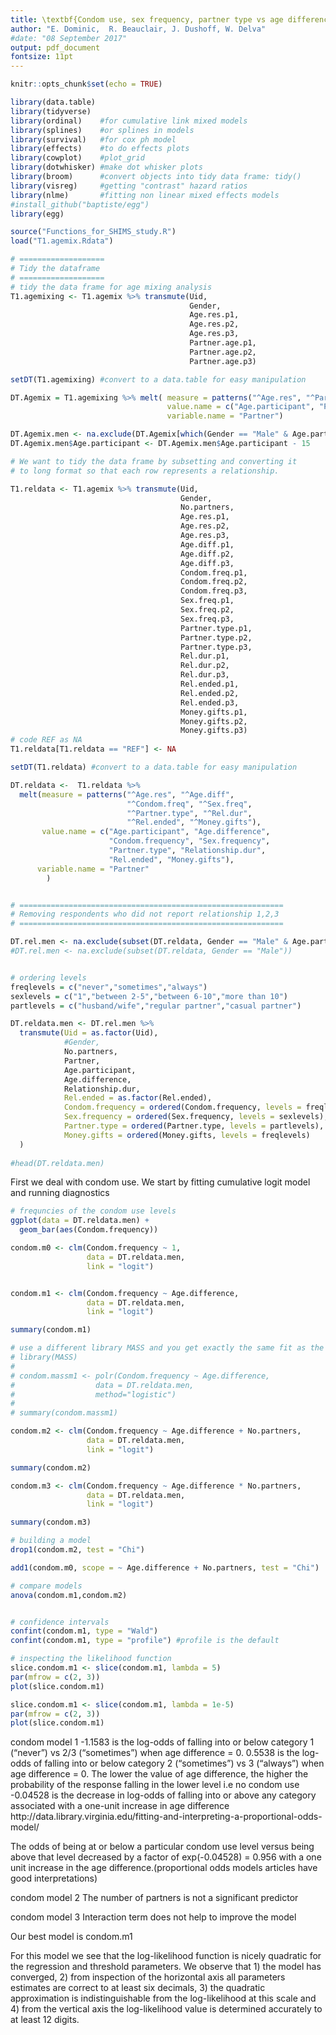 ```yaml
---
title: \textbf{Condom use, sex frequency, partner type vs age difference}
author: "E. Dominic,  R. Beauclair, J. Dushoff, W. Delva"
#date: "08 September 2017"
output: pdf_document
fontsize: 11pt
---
```


```r
knitr::opts_chunk$set(echo = TRUE)

library(data.table)
library(tidyverse)
library(ordinal)    #for cumulative link mixed models
library(splines)    #or splines in models
library(survival)   #for cox ph model
library(effects)    #to do effects plots
library(cowplot)    #plot_grid
library(dotwhisker) #make dot whisker plots
library(broom)      #convert objects into tidy data frame: tidy()
library(visreg)     #getting "contrast" hazard ratios
library(nlme)       #fitting non linear mixed effects models
#install_github("baptiste/egg")
library(egg)

source("Functions_for_SHIMS_study.R")
load("T1.agemix.Rdata")

```

```r
# ===================
# Tidy the dataframe 
# ===================
# tidy the data frame for age mixing analysis
T1.agemixing <- T1.agemix %>% transmute(Uid,
                                        Gender,
                                        Age.res.p1,
                                        Age.res.p2,
                                        Age.res.p3,
                                        Partner.age.p1,
                                        Partner.age.p2,
                                        Partner.age.p3)

setDT(T1.agemixing) #convert to a data.table for easy manipulation

DT.Agemix = T1.agemixing %>% melt( measure = patterns("^Age.res", "^Partner.age"),
                                   value.name = c("Age.participant", "Partner.age"),
                                   variable.name = "Partner")

DT.Agemix.men <- na.exclude(DT.Agemix[which(Gender == "Male" & Age.participant >= 15),])
DT.Agemix.men$Age.participant <- DT.Agemix.men$Age.participant - 15

# We want to tidy the data frame by subsetting and converting it 
# to long format so that each row represents a relationship.

T1.reldata <- T1.agemix %>% transmute(Uid,
                                      Gender,
                                      No.partners,
                                      Age.res.p1,
                                      Age.res.p2,
                                      Age.res.p3,
                                      Age.diff.p1,
                                      Age.diff.p2,
                                      Age.diff.p3,
                                      Condom.freq.p1,
                                      Condom.freq.p2,
                                      Condom.freq.p3,
                                      Sex.freq.p1,
                                      Sex.freq.p2,
                                      Sex.freq.p3,
                                      Partner.type.p1,
                                      Partner.type.p2,
                                      Partner.type.p3,
                                      Rel.dur.p1,
                                      Rel.dur.p2,
                                      Rel.dur.p3,
                                      Rel.ended.p1,
                                      Rel.ended.p2,
                                      Rel.ended.p3,
                                      Money.gifts.p1,
                                      Money.gifts.p2,
                                      Money.gifts.p3)
# code REF as NA
T1.reldata[T1.reldata == "REF"] <- NA

setDT(T1.reldata) #convert to a data.table for easy manipulation

DT.reldata <-  T1.reldata %>% 
  melt(measure = patterns("^Age.res", "^Age.diff",
                          "^Condom.freq", "^Sex.freq",
                          "^Partner.type", "^Rel.dur",
                          "^Rel.ended", "^Money.gifts"), 
       value.name = c("Age.participant", "Age.difference",
                      "Condom.frequency", "Sex.frequency",
                      "Partner.type", "Relationship.dur",
                      "Rel.ended", "Money.gifts"),  
      variable.name = "Partner"
        )


# ===========================================================
# Removing respondents who did not report relationship 1,2,3
# ===========================================================

DT.rel.men <- na.exclude(subset(DT.reldata, Gender == "Male" & Age.participant >= 15))
#DT.rel.men <- na.exclude(subset(DT.reldata, Gender == "Male"))


# ordering levels
freqlevels = c("never","sometimes","always")
sexlevels = c("1","between 2-5","between 6-10","more than 10")
partlevels = c("husband/wife","regular partner","casual partner")

DT.reldata.men <- DT.rel.men %>% 
  transmute(Uid = as.factor(Uid),
            #Gender,
            No.partners,
            Partner,
            Age.participant,
            Age.difference,
            Relationship.dur,
            Rel.ended = as.factor(Rel.ended),
            Condom.frequency = ordered(Condom.frequency, levels = freqlevels),
            Sex.frequency = ordered(Sex.frequency, levels = sexlevels),
            Partner.type = ordered(Partner.type, levels = partlevels),
            Money.gifts = ordered(Money.gifts, levels = freqlevels)
  )
  
#head(DT.reldata.men)
```

First we deal with condom use.
We start by fitting cumulative logit model and running diagnostics

```r
# frequncies of the condom use levels
ggplot(data = DT.reldata.men) +
  geom_bar(aes(Condom.frequency))

condom.m0 <- clm(Condom.frequency ~ 1,
                 data = DT.reldata.men,
                 link = "logit")


condom.m1 <- clm(Condom.frequency ~ Age.difference,
                 data = DT.reldata.men,
                 link = "logit")

summary(condom.m1)

# use a different library MASS and you get exactly the same fit as the clmm from ordinal
# library(MASS)
# 
# condom.massm1 <- polr(Condom.frequency ~ Age.difference,
#                  data = DT.reldata.men,
#                  method="logistic")
# 
# summary(condom.massm1)

condom.m2 <- clm(Condom.frequency ~ Age.difference + No.partners,
                 data = DT.reldata.men,
                 link = "logit")

summary(condom.m2)

condom.m3 <- clm(Condom.frequency ~ Age.difference * No.partners,
                 data = DT.reldata.men,
                 link = "logit")

summary(condom.m3)

# building a model
drop1(condom.m2, test = "Chi")

add1(condom.m0, scope = ~ Age.difference + No.partners, test = "Chi")

# compare models
anova(condom.m1,condom.m2)


# confidence intervals
confint(condom.m1, type = "Wald")
confint(condom.m1, type = "profile") #profile is the default

# inspecting the likelihood function
slice.condom.m1 <- slice(condom.m1, lambda = 5) 
par(mfrow = c(2, 3)) 
plot(slice.condom.m1)

slice.condom.m1 <- slice(condom.m1, lambda = 1e-5) 
par(mfrow = c(2, 3)) 
plot(slice.condom.m1)
```

condom model 1
-1.1583 is the log-odds of falling into or below category 1 ("never") vs 2/3 ("sometimes") when age difference = 0.
0.5538 is the log-odds of falling into or below category 2 ("sometimes") vs 3 ("always") when age difference = 0.
The lower the value of age difference, the higher the probability of the response falling in the lower level i.e no condom use
-0.04528 is the decrease in log-odds of falling into or above any category associated with a one-unit increase in age difference
http://data.library.virginia.edu/fitting-and-interpreting-a-proportional-odds-model/

The odds of being at or below a particular condom use level versus being above that level decreased by a factor of exp(-0.04528) = 0.956 with a one unit increase in the age difference.(proportional odds models articles have good interpretations)

condom model 2
The number of partners is not a significant predictor

condom model 3
Interaction term does not help to improve the model

Our best model is condom.m1


For this model we see that the log-likelihood function is nicely quadratic for the regression
and threshold parameters.
We observe that 1) the model has converged, 2) from
inspection of the horizontal axis all parameters estimates are correct to at least six decimals,
3) the quadratic approximation is indistinguishable from the log-likelihood at this scale and 4)
from the vertical axis the log-likelihood value is determined accurately to at least 12 digits.

```r


```